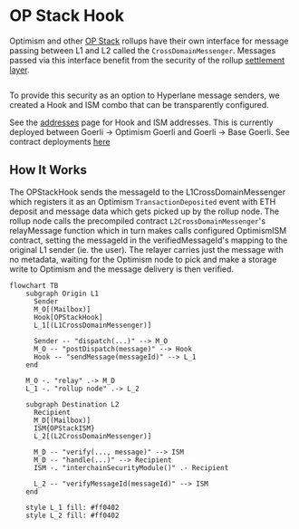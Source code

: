 # OP Stack Hook

Optimism and other [OP Stack](https://stack.optimism.io/) rollups have their own interface for message passing between L1 and L2 called the `CrossDomainMessenger`. Messages passed via this interface benefit from the security of the rollup [settlement layer](https://stack.optimism.io/docs/understand/landscape/#execution).

```solidity file=<rootDir>/static/contracts/interfaces/optimism/ICrossDomainMessenger.sol#L15-L19
```

To provide this security as an option to Hyperlane message senders, we created a Hook and ISM combo that can be transparently configured. 

See the [addresses](../contract-addresses.mdx) page for Hook and ISM addresses. 
This is currently deployed between Goerli -> Optimism Goerli and Goerli -> Base Goerli. See contract deployments [here](https://github.com/hyperlane-xyz/hyperlane-monorepo/blob/v3/typescript/sdk/src/consts/environments/testnet.json)

## How It Works

The OPStackHook sends the messageId to the L1CrossDomainMessenger which registers it as an Optimism `TransactionDeposited` event with ETH deposit and message data which gets picked up by the rollup node.
The rollup node calls the precompiled contract `L2CrossDomainMessenger`'s relayMessage function which in turn makes calls configured OptimismISM contract, setting the messageId in the verifiedMessageId's mapping to the original L1 sender (ie. the user). The relayer carries just the message with no metadata, waiting for the Optimism node to pick and make a storage write to Optimism and the message delivery is then verified.

```mermaid
flowchart TB
    subgraph Origin L1
      Sender
      M_O[(Mailbox)]
      Hook[OPStackHook]
      L_1[(L1CrossDomainMessenger)]

      Sender -- "dispatch(...)" --> M_O
      M_O -- "postDispatch(message)" --> Hook
      Hook -- "sendMessage(messageId)" --> L_1
    end

    M_O -. "relay" .-> M_D
    L_1 -. "rollup node" .-> L_2

    subgraph Destination L2
      Recipient
      M_D[(Mailbox)]
      ISM{OPStackISM}
      L_2[(L2CrossDomainMessenger)]

      M_D -- "verify(..., message)" --> ISM
      M_D -- "handle(...)" --> Recipient
      ISM -. "interchainSecurityModule()" .- Recipient

      L_2 -- "verifyMessageId(messageId)" --> ISM
    end

    style L_1 fill: #ff0402
    style L_2 fill: #ff0402
```
